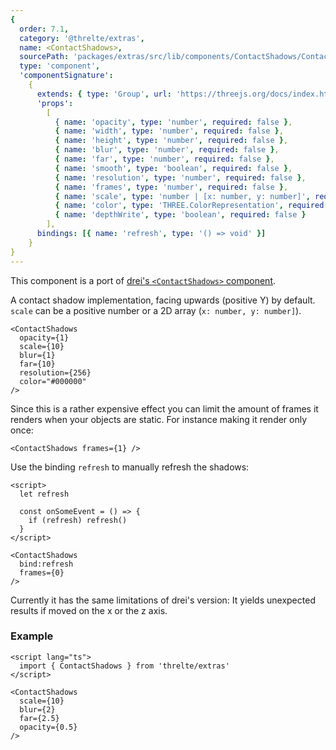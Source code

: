 ```yaml
---
{
  order: 7.1,
  category: '@threlte/extras',
  name: <ContactShadows>,
  sourcePath: 'packages/extras/src/lib/components/ContactShadows/ContactShadows.svelte',
  type: 'component',
  'componentSignature':
    {
      extends: { type: 'Group', url: 'https://threejs.org/docs/index.html#api/en/objects/Group' },
      'props':
        [
          { name: 'opacity', type: 'number', required: false },
          { name: 'width', type: 'number', required: false },
          { name: 'height', type: 'number', required: false },
          { name: 'blur', type: 'number', required: false },
          { name: 'far', type: 'number', required: false },
          { name: 'smooth', type: 'boolean', required: false },
          { name: 'resolution', type: 'number', required: false },
          { name: 'frames', type: 'number', required: false },
          { name: 'scale', type: 'number | [x: number, y: number]', required: false },
          { name: 'color', type: 'THREE.ColorRepresentation', required: false },
          { name: 'depthWrite', type: 'boolean', required: false }
        ],
      bindings: [{ name: 'refresh', type: '() => void' }]
    }
}
---
```


This component is a port of [drei's `<ContactShadows>` component](https://github.com/pmndrs/drei#contactshadows).

A contact shadow implementation, facing upwards (positive Y) by default. `scale` can be a positive number or a 2D array (`x: number, y: number]`).

```svelte
<ContactShadows
  opacity={1}
  scale={10}
  blur={1}
  far={10}
  resolution={256}
  color="#000000"
/>
```

Since this is a rather expensive effect you can limit the amount of frames it renders when your objects are static. For instance making it render only once:

```svelte
<ContactShadows frames={1} />
```

Use the binding `refresh` to manually refresh the shadows:

```svelte
<script>
  let refresh

  const onSomeEvent = () => {
    if (refresh) refresh()
  }
</script>

<ContactShadows
  bind:refresh
  frames={0}
/>
```

Currently it has the same limitations of drei's version: It yields unexpected results if moved on the x or the z axis.

<Example path="extras/contact-shadows" />

### Example

```svelte
<script lang="ts">
  import { ContactShadows } from 'threlte/extras'
</script>

<ContactShadows
  scale={10}
  blur={2}
  far={2.5}
  opacity={0.5}
/>
```
